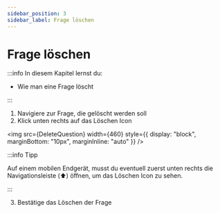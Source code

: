 ```yaml
---
sidebar_position: 3
sidebar_label: Frage löschen
---
```



# Frage löschen

:::info In diesem Kapitel lernst du:

- Wie man eine Frage löscht

:::

1. Navigiere zur Frage, die gelöscht werden soll
2. Klick unten rechts auf das Löschen Icon

<img src={DeleteQuestion} width={460} style={{ display: "block", marginBottom: "10px", marginInline: "auto" }} />

:::info Tipp

Auf einem mobilen Endgerät, musst du eventuell zuerst unten rechts die Navigationsleiste (:arrow_up:) öffnen, um das Löschen Icon zu sehen.

:::

3. Bestätige das Löschen der Frage
